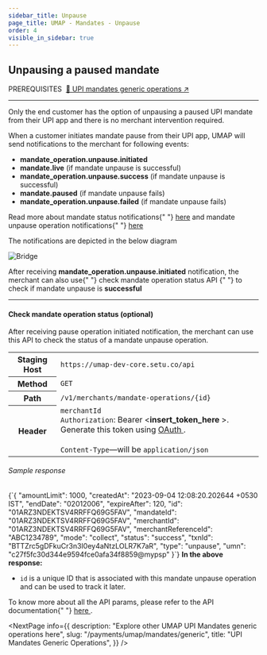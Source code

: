 ```yaml
---
sidebar_title: Unpause
page_title: UMAP - Mandates - Unpause
order: 4
visible_in_sidebar: true
---
```


## Unpausing a paused mandate

<Text size="small" weight="600">
    PREREQUISITES&nbsp;
</Text>
<a href="/payments/umap/mandates/generic">🌟 UPI mandates generic operations ↗</a>

<hr class="primary" />

Only the end customer has the option of unpausing a paused UPI mandate from their UPI app and there is no merchant intervention required.

<p>
    When a customer initiates mandate pause from their UPI app, UMAP will send
    notifications to the merchant for following events:
</p>
<ul>
    <li>
        <b>mandate_operation.unpause.initiated</b>
    </li>
    <li>
        <b>mandate.live</b> (if mandate unpause is successful)
    </li>
    <li>
        <b>mandate_operation.unpause.success</b> (if mandate unpause is
        successful)
    </li>
    <li>
        <b>mandate.paused</b> (if mandate unpause fails)
    </li>
    <li>
        <b>mandate_operation.unpause.failed</b> (if mandate unpause fails)
    </li>
</ul>
<p>
    Read more about mandate status notifications{" "}
    <a href="/payments/umap/notifications/mandates">here</a> and mandate unpause
    operation notifications{" "}
    <a href="/payments/umap/notifications/mandates/unpause">here</a>
</p>
<p>The notifications are depicted in the below diagram</p>
<img
    src="https://storage.googleapis.com/strapi-assets/latest/update-mandate-customer-unpause/update-mandate-customer-unpause.png"
    alt="Bridge"
/>

<p>
    After receiving <b>mandate_operation.unpause.initiated</b> notification, the
    merchant can also use{" "}
    <Link href="/payments/umap/mandates/generic/unpause#check-mandate-operation-status">
        check mandate operation status API
    </Link>{" "}
    to check if mandate unpause is <b>successful</b>
</p>

<hr class="tertiary" />

#### Check mandate operation status (optional)

After receiving pause operation initiated notification, the merchant can use this API to check the status of a mandate unpause operation.

<table>
    <tbody>
        <tr>
            <th>Staging Host</th>
            <td>
                <code>https://umap-dev-core.setu.co/api</code>
            </td>
        </tr>
        <tr>
            <th>Method</th>
            <td>
                <code>GET</code>
            </td>
        </tr>
        <tr>
            <th>Path</th>
            <td>
                <code>/v1/merchants/mandate-operations/&#123;id&#125;</code>
            </td>
        </tr>
        <tr>
            <th>Header</th>
            <td>
                <code>merchantId</code>
                <br />
                <code>Authorization</code>: Bearer &lt;<b>insert_token_here</b>
                &gt;. Generate this token using <a
                    href="/payments/umap/api-integration"
                    target="_blank"
                >
                    OAuth
                </a>
                .<br />
                <br />
                <code>Content-Type</code>—will be <code>application/json</code>
            </td>
        </tr>
    </tbody>
</table>

<h6>Sample response</h6>
<CodeBlockWithCopy language="json">
    {`{
  "amountLimit": 1000,
  "createdAt": "2023-09-04 12:08:20.202644 +0530 IST",
  "endDate": "02012006",
  "expireAfter": 120,
  "id": "01ARZ3NDEKTSV4RRFFQ69G5FAV",
  "mandateId": "01ARZ3NDEKTSV4RRFFQ69G5FAV",
  "merchantId": "01ARZ3NDEKTSV4RRFFQ69G5FAV",
  "merchantReferenceId": "ABC1234789",
  "mode": "collect",
  "status": "success",
  "txnId": "BTTZrc5gDFkuCr3n3I0ey4aNtzLOLR7K7aR",
  "type": "unpause",
  "umn": "c27f5fc30d344e9594fce0afa34f8859@mypsp"
}`}
</CodeBlockWithCopy>
<b>In the above response:</b>
<ul>
    <li>
        <code>id</code> is a unique ID that is associated with this mandate
        unpause operation and can be used to track it later.
    </li>
</ul>

<p>
    To know more about all the API params, please refer to the API documentation{" "}
    <a
        href="/payments/umap/api-reference#/category~mandates/operation~mandates#fetchMandateOperationById"
        target="_blank"
    >
        here
    </a>
    .
</p>

<NextPage
    info={{
        description: "Explore other UMAP UPI Mandates generic operations here",
        slug: "/payments/umap/mandates/generic",
        title: "UPI Mandates Generic Operations",
    }}
/>
